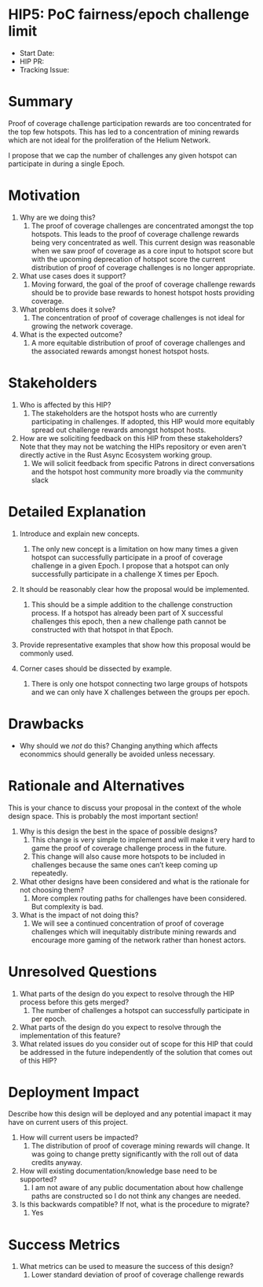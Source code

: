 # HIP5: PoC fairness/epoch challenge limit

- Start Date: <!-- 2020-05-13 -->
- HIP PR: <!-- leave this empty -->
- Tracking Issue: <!-- leave this empty -->

# Summary

Proof of coverage challenge participation rewards are too concentrated for the top few hotspots.
This has led to a concentration of mining rewards which are not ideal for the proliferation of the
Helium Network.

I propose that we cap the number of challenges any given hotspot can participate in during a single
Epoch.

# Motivation

1. Why are we doing this?
   1. The proof of coverage challenges are concentrated amongst the top hotspots. This leads to the
      proof of coverage challenge rewards being very concentrated as well. This current design was
      reasonable when we saw proof of coverage as a core input to hotspot score but with the
      upcoming deprecation of hotspot score the current distribution of proof of coverage challenges
      is no longer appropriate.
2. What use cases does it support?
   1. Moving forward, the goal of the proof of coverage challenge rewards should be to provide base
      rewards to honest hotspot hosts providing coverage.
3. What problems does it solve?
   1. The concentration of proof of coverage challenges is not ideal for growing the network
      coverage.
4. What is the expected outcome?
   1. A more equitable distribution of proof of coverage challenges and the associated rewards
      amongst honest hotspot hosts.

# Stakeholders

1. Who is affected by this HIP?
   1. The stakeholders are the hotspot hosts who are currently participating in challenges. If
      adopted, this HIP would more equitably spread out challenge rewards amongst hotspot hosts.
2. How are we soliciting feedback on this HIP from these stakeholders? Note that they may not be
   watching the HIPs repository or even aren't directly active in the Rust Async Ecosystem working
   group.
   1. We will solicit feedback from specific Patrons in direct conversations and the hotspot host
      community more broadly via the community slack

# Detailed Explanation

1. Introduce and explain new concepts.
   1. The only new concept is a limitation on how many times a given hotspot can successfully
      participate in a proof of coverage challenge in a given Epoch. I propose that a hotspot can
      only successfully participate in a challenge X times per Epoch.
2. It should be reasonably clear how the proposal would be implemented.
   1. This should be a simple addition to the challenge construction process. If a hotspot has
      already been part of X successful challenges this epoch, then a new challenge path cannot be
      constructed with that hotspot in that Epoch.
3. Provide representative examples that show how this proposal would be commonly used.

4. Corner cases should be dissected by example.
   1. There is only one hotspot connecting two large groups of hotspots and we can only have X
      challenges between the groups per epoch.

# Drawbacks

- Why should we _not_ do this? Changing anything which affects econommics should generally be
  avoided unless necessary.

# Rationale and Alternatives

This is your chance to discuss your proposal in the context of the whole design space. This is
probably the most important section!

1. Why is this design the best in the space of possible designs?
   1. This change is very simple to implement and will make it very hard to game the proof of
      coverage challenge process in the future.
   2. This change will also cause more hotspots to be included in challenges because the same ones
      can’t keep coming up repeatedly.
2. What other designs have been considered and what is the rationale for not choosing them?
   1. More complex routing paths for challenges have been considered. But complexity is bad.
3. What is the impact of not doing this?
   1. We will see a continued concentration of proof of coverage challenges which will inequitably
      distribute mining rewards and encourage more gaming of the network rather than honest actors.

# Unresolved Questions

1. What parts of the design do you expect to resolve through the HIP process before this gets
   merged?
   1. The number of challenges a hotspot can successfully participate in per epoch.
2. What parts of the design do you expect to resolve through the implementation of this feature?
3. What related issues do you consider out of scope for this HIP that could be addressed in the
   future independently of the solution that comes out of this HIP?

# Deployment Impact

Describe how this design will be deployed and any potential imapact it may have on current users of
this project.

1. How will current users be impacted?
   1. The distribution of proof of coverage mining rewards will change. It was going to change
      pretty significantly with the roll out of data credits anyway.
2. How will existing documentation/knowledge base need to be supported?
   1. I am not aware of any public documentation about how challenge paths are constructed so I do
      not think any changes are needed.
3. Is this backwards compatible? If not, what is the procedure to migrate?
   1. Yes

# Success Metrics

1. What metrics can be used to measure the success of this design?
   1. Lower standard deviation of proof of coverage challenge rewards
